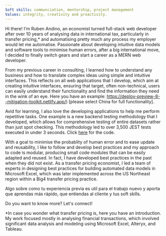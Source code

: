 ```yaml
---
Soft skills: communciation, mentorship, project management
Values: integrity, creativity and proactivity.
---
```


Hi there! I'm Ruben Andino, an economist turned full-stack web developer after over 10 years of analysing data in international tax, particularly in transfer pricing,\* and automatising pretty much any process my employer would let me automatise. Passionate about developing intuitive data models and software tools to minimise human errors, after a big international move, I decided to finally switch gears and start a career as a MERN web developer.

From my previous career in consulting, I learned how to understand any business and how to translate complex ideas using simple and intuitive interfaces. This reflects on all web applications that I develop, which aim at creating intuitive interfaces, ensuring that target, often non-technical, users can easily understand their functionality and find the information they need in the wink of an eye. Here you have an example: https://deploy-preview-8--mitigation-toolkit.netlify.app/) [please select China for full functionality].

Avid for learning, I also love the developing applications to help me perform repetitive tasks. One example is a new backend testing methodology that I developed, which allows for comprehensive testing of entire datasets rather than just spot checking. This methodology led to over 3,500 JEST tests executed in under 3 seconds. Click [here](https://github.com/rubenanlo/JEST-testing-utils) for the code.

With a goal to minimise the probablity of human error and to ease update and reusability, I like to follow and develop best practices and my approach to code is modular, producing small code modules that can be easily adapted and reused. In fact, I have developed best practices in the past when they did not exist. As a transfer pricing economist, I led a team of experts in designing best practices for building automated data models in Microsoft Excel, which was later implemented across the US Northeast region within a Big4 transfer pricing practice.

Algo sobre como tu experiencia previa es util para el trabajo nuevo y aporta que aprendas más rápido, que entiendas al cliente y tus soft skills.

Do you want to know more? Let's connect!

\*In case you wonder what transfer pricing is, here you have an introduction. My work focused mostly in analysing financial transactions, which involved significant data analysis and modeling using Microsoft Excel, Alteryx, and Tableau.
